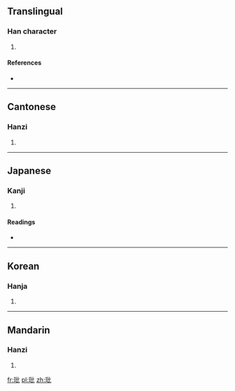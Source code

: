 ==Translingual==

===Han character===
{{Han char|rn=96|rad=玉|as=04|sn=8|four=1111<sub>0</sub>|canj=一土心心 (MGPP), X一土心心 (XMGPP)}}

# {{defn|Han|sort=玉04}}

====References====
* {{Han ref|kx=0728.210|dkj=20879|dj=1140.180|hdz=21103.110|uh=73AD|ud=29613|bh=CD68|bd=52584}}

----

==Cantonese==

===Hanzi===
{{yue-hanzi|jyut=[[pan4]]|y=pan4}}

# {{defn|lang=yue|sort=玉04}}

----

==Japanese==

===Kanji===
{{ja-kanji|grade=|rs=玉04}}

# {{defn|lang=ja|sort=玉04}}

====Readings====
* {{ja-readings|on=[[ひん]] (hin), [[びん]] (bin), [[へん]] (hen), [[べん]] (ben)|kun=}}

----

==Korean==

===Hanja===
{{ko-hanja|hangeul=빈|eumhun=|rv=bin|mr=pin|y=pin}}

# {{defn|lang=ko|sort=玉04}}

----

==Mandarin==

===Hanzi===
{{cmn-hanzi|pin=[[pí]] ([[pi2]])|wg=p'i<sup>2</sup>}}

# {{defn|lang=cmn|sort=玉04}}

[[fr:玭]]
[[pl:玭]]
[[zh:玭]]